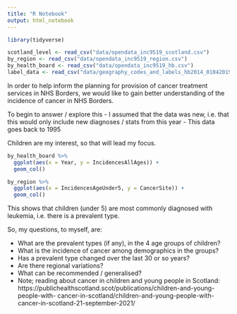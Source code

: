 ```yaml
---
title: "R Notebook"
output: html_notebook
---
```


```r
library(tidyverse)
```

```r
scotland_level <- read_csv("data/opendata_inc9519_scotland.csv")
by_region <- read_csv("data/opendata_inc9519_region.csv")
by_health_board <- read_csv("data/opendata_inc9519_hb.csv")
label_data <- read_csv("data/geography_codes_and_labels_hb2014_01042019.csv")

```


In order to help inform the planning for provision of cancer treatment services in NHS Borders, we would like to gain better understanding of the incidence of cancer in NHS Borders.

To begin to answer / explore this 
 - I assumed that the data was new, i.e. that this would only include new diagnoses / 
 stats from this year
 - This data goes back to 1995 

Children are my interest, so that will lead my focus.


```r
by_health_board %>%
  ggplot(aes(x = Year, y = IncidencesAllAges)) +
  geom_col()

```

```r
by_region %>%
  ggplot(aes(x = IncidencesAgeUnder5, y = CancerSite)) +
  geom_col()

```
This shows that children (under 5) are most commonly diagnosed with leukemia, i.e. there is a prevalent type.

So, my questions, to myself, are:

- What are the prevalent types (if any), in the 4 age groups of children?
- What is the incidence of cancer among demographics in the groups?
- Has a prevalent type changed over the last 30 or so years?
- Are there regional variations?
- What can be recommended / generalised? 
- Note; reading about cancer in children and young people in Scotland:
https://publichealthscotland.scot/publications/children-and-young-people-with-
cancer-in-scotland/children-and-young-people-with-cancer-in-scotland-21-september-2021/

```r

```

